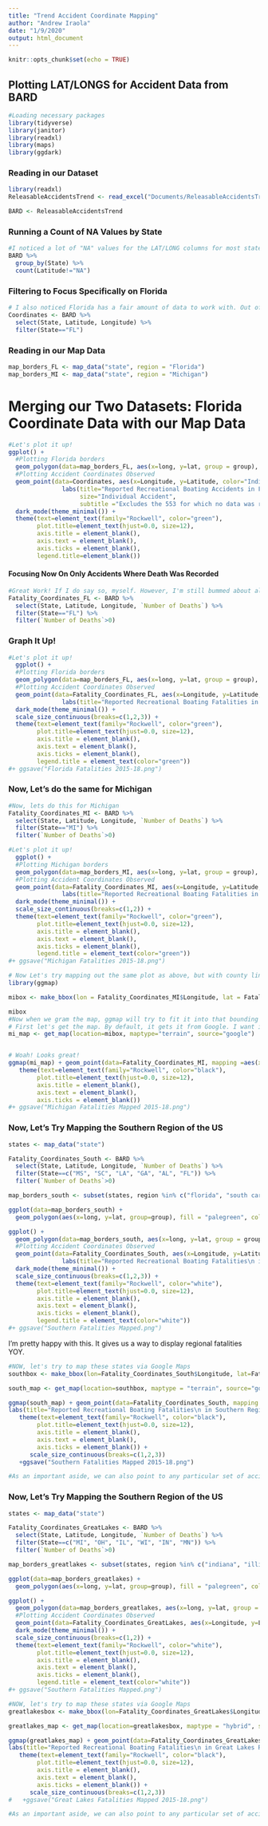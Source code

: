 ```yaml
---
title: "Trend Accident Coordinate Mapping"
author: "Andrew Iraola"
date: "1/9/2020"
output: html_document
---
```


```r
knitr::opts_chunk$set(echo = TRUE)
```

## Plotting LAT/LONGS for Accident Data from BARD
```r
#Loading necessary packages
library(tidyverse)
library(janitor)
library(readxl)
library(maps)
library(ggdark)
```

### Reading in our Dataset
```r
library(readxl)
ReleasableAccidentsTrend <- read_excel("Documents/ReleasableAccidentsTrend.xlsx")

BARD <- ReleasableAccidentsTrend
```

### Running a Count of NA Values by State
```r
#I noticed a lot of "NA" values for the LAT/LONG columns for most states. This query will tell us how many coordinates were successfully recorded for each state out of their total accidents recorded. Ex. Arkansas has 17 LAT/LONG observations to work with, and only 5 NAs. However, for most states, this is not the case. 
BARD %>%
  group_by(State) %>%
  count(Latitude!="NA")
```

### Filtering to Focus Specifically on Florida
```r
# I also noticed Florida has a fair amount of data to work with. Out of 607 reported accidents, 54 of them have coordinate data to work with. This is still an abysmal 8 percent of the total, but still... something to work with.
Coordinates <- BARD %>%
  select(State, Latitude, Longitude) %>%
  filter(State=="FL")
```

### Reading in our Map Data
```r
map_borders_FL <- map_data("state", region = "Florida")
map_borders_MI <- map_data("state", region = "Michigan")
```

# Merging our Two Datasets: Florida Coordinate Data with our Map Data
```r
#Let's plot it up!
ggplot() +
  #Plotting Florida borders
  geom_polygon(data=map_borders_FL, aes(x=long, y=lat, group = group), color="black", fill="#303030", size=1.15) + 
  #Plotting Accident Coordinates Observed
  geom_point(data=Coordinates, aes(x=Longitude, y=Latitude, color="Individual Accident Recorded")) +
               labs(title="Reported Recreational Boating Accidents in Florida (2018)", 
                    size="Individual Accident",
                    subtitle ="Excludes the 553 for which no data was recorded") + 
  dark_mode(theme_minimal()) + 
  theme(text=element_text(family="Rockwell", color="green"),
        plot.title=element_text(hjust=0.0, size=12),
        axis.title = element_blank(),
        axis.text = element_blank(),
        axis.ticks = element_blank(),
        legend.title=element_blank())
```

#### Focusing Now On Only Accidents Where Death Was Recorded
```r
#Great Work! If I do say so, myself. However, I'm still bummed about all those missing observations. Turns out, if I filter by accidents that had at least one fatality, the LAT/LONG data is much more robust. Let's do that!
Fatality_Coordinates_FL <- BARD %>%
  select(State, Latitude, Longitude, `Number of Deaths`) %>%
  filter(State=="FL") %>%
  filter(`Number of Deaths`>0)
```

### Graph It Up!
```r
#Let's plot it up!
  ggplot() +
  #Plotting Florida borders
  geom_polygon(data=map_borders_FL, aes(x=long, y=lat, group = group), color="black", fill="#303030", size=1.15) + 
  #Plotting Accident Coordinates Observed
  geom_point(data=Fatality_Coordinates_FL, aes(x=Longitude, y=Latitude,  size=`Number of Deaths`)) +
               labs(title="Reported Recreational Boating Fatalities in Florida (2015-2018)") + 
  dark_mode(theme_minimal()) + 
  scale_size_continuous(breaks=c(1,2,3)) + 
  theme(text=element_text(family="Rockwell", color="green"),
        plot.title=element_text(hjust=0.0, size=12),
        axis.title = element_blank(),
        axis.text = element_blank(),
        axis.ticks = element_blank(),
        legend.title = element_text(color="green")) 
#+ ggsave("Florida Fatalities 2015-18.png")
```

### Now, Let's do the same for Michigan
```r
#Now, lets do this for Michigan
Fatality_Coordinates_MI <- BARD %>%
  select(State, Latitude, Longitude, `Number of Deaths`) %>%
  filter(State=="MI") %>%
  filter(`Number of Deaths`>0)
```

```r
#Let's plot it up!
  ggplot() +
  #Plotting Michigan borders
  geom_polygon(data=map_borders_MI, aes(x=long, y=lat, group = group), color="black", fill="#303030", size=1.15) + 
  #Plotting Accident Coordinates Observed
  geom_point(data=Fatality_Coordinates_MI, aes(x=Longitude, y=Latitude,  size=`Number of Deaths`)) +
               labs(title="Reported Recreational Boating Fatalities in Michigan (2015-2018)") + 
  dark_mode(theme_minimal()) + 
  scale_size_continuous(breaks=c(1,2)) + 
  theme(text=element_text(family="Rockwell", color="green"),
        plot.title=element_text(hjust=0.0, size=12),
        axis.title = element_blank(),
        axis.text = element_blank(),
        axis.ticks = element_blank(),
        legend.title = element_text(color="green")) 
#+ ggsave("Michigan Fatalities 2015-18.png")
```

```r
# Now Let's try mapping out the same plot as above, but with county lines. 
library(ggmap)

mibox <- make_bbox(lon = Fatality_Coordinates_MI$Longitude, lat = Fatality_Coordinates_MI$Latitude, f=.1)

mibox
#Now when we gram the map, ggmap will try to fit it into that bounding box. Let's try!
# First let's get the map. By default, it gets it from Google. I want it to be a satellite map
mi_map <- get_map(location=mibox, maptype="terrain", source="google")


# Woah! Looks great!
ggmap(mi_map) + geom_point(data=Fatality_Coordinates_MI, mapping =aes(x=Longitude, y = Latitude), color="red") + labs(title="Reported Recreational Boating\n Fatalities in Michigan (2015-18)") +
   theme(text=element_text(family="Rockwell", color="black"),
        plot.title=element_text(hjust=0.0, size=12),
        axis.title = element_blank(),
        axis.text = element_blank(),
        axis.ticks = element_blank())
#+ ggsave("Michigan Fatalities Mapped 2015-18.png")
```

### Now, Let's Try Mapping the Southern Region of the US
```r
states <- map_data("state")

Fatality_Coordinates_South <- BARD %>%
  select(State, Latitude, Longitude, `Number of Deaths`) %>%
  filter(State==c("MS", "SC", "LA", "GA", "AL", "FL")) %>%
  filter(`Number of Deaths`>0)

map_borders_south <- subset(states, region %in% c("florida", "south carolina", "georgia", "louisiana", "mississippi", "alabama"))

ggplot(data=map_borders_south) + 
  geom_polygon(aes(x=long, y=lat, group=group), fill = "palegreen", color="black") + coord_fixed(1.3)

ggplot() +
  geom_polygon(data=map_borders_south, aes(x=long, y=lat, group = group), color="black", fill="#303030", size=1.15) + 
  #Plotting Accident Coordinates Observed
  geom_point(data=Fatality_Coordinates_South, aes(x=Longitude, y=Latitude,  size=`Number of Deaths`)) +
               labs(title="Reported Recreational Boating Fatalities\n in Southern Region (2015-18)") + 
  dark_mode(theme_minimal()) + 
  scale_size_continuous(breaks=c(1,2,3)) + 
  theme(text=element_text(family="Rockwell", color="white"),
        plot.title=element_text(hjust=0.0, size=12),
        axis.title = element_blank(),
        axis.text = element_blank(),
        axis.ticks = element_blank(),
        legend.title = element_text(color="white")) 
#+ ggsave("Southern Fatalities Mapped.png")

```
I'm pretty happy with this. It gives us a way to display regional fatalities YOY. 


```r
#NOW, let's try to map these states via Google Maps
southbox <- make_bbox(lon=Fatality_Coordinates_South$Longitude, lat=Fatality_Coordinates_South$Latitude, f=.1)

south_map <- get_map(location=southbox, maptype = "terrain", source="google")

ggmap(south_map) + geom_point(data=Fatality_Coordinates_South, mapping = aes(x=Longitude, y=Latitude, size=`Number of Deaths`), color="red") +
labs(title="Reported Recreational Boating Fatalities\n in Southern Region (2015-18)") +
   theme(text=element_text(family="Rockwell", color="black"),
        plot.title=element_text(hjust=0.0, size=12),
        axis.title = element_blank(),
        axis.text = element_blank(),
        axis.ticks = element_blank()) +
      scale_size_continuous(breaks=c(1,2,3))  
   +ggsave("Southern Fatalities Mapped 2015-18.png")

#As an important aside, we can also point to any particular set of accident coordinates and put an arrow with text box detailing the incident as reported. 
```

### Now, Let's Try Mapping the Southern Region of the US
```r
states <- map_data("state")

Fatality_Coordinates_GreatLakes <- BARD %>%
  select(State, Latitude, Longitude, `Number of Deaths`) %>%
  filter(State==c("MI", "OH", "IL", "WI", "IN", "MN")) %>%
  filter(`Number of Deaths`>0)

map_borders_greatlakes <- subset(states, region %in% c("indiana", "illinois", "wisconsin", "ohio", "michigan", "minnesota"))

ggplot(data=map_borders_greatlakes) + 
  geom_polygon(aes(x=long, y=lat, group=group), fill = "palegreen", color="black") + coord_fixed(1.3)

ggplot() +
  geom_polygon(data=map_borders_greatlakes, aes(x=long, y=lat, group = group), color="black", fill="#303030", size=1.15) + 
  #Plotting Accident Coordinates Observed
  geom_point(data=Fatality_Coordinates_GreatLakes, aes(x=Longitude, y=Latitude,  size=`Number of Deaths`)) +  labs(title="Reported Recreational Boating Fatalities\n in Southern Region (2015-18)") +
  dark_mode(theme_minimal()) + 
  scale_size_continuous(breaks=c(1,2)) + 
  theme(text=element_text(family="Rockwell", color="white"),
        plot.title=element_text(hjust=0.0, size=12),
        axis.title = element_blank(),
        axis.text = element_blank(),
        axis.ticks = element_blank(),
        legend.title = element_text(color="white")) 
#+ ggsave("Southern Fatalities Mapped.png")

```

```r
#NOW, let's try to map these states via Google Maps
greatlakesbox <- make_bbox(lon=Fatality_Coordinates_GreatLakes$Longitude, lat=Fatality_Coordinates_GreatLakes$Latitude, f=.1)

greatlakes_map <- get_map(location=greatlakesbox, maptype = "hybrid", source="google")

ggmap(greatlakes_map) + geom_point(data=Fatality_Coordinates_GreatLakes, mapping = aes(x=Longitude, y=Latitude, size=`Number of Deaths`), color="red") +
labs(title="Reported Recreational Boating Fatalities\n in Great Lakes Region (2015-18)") +
   theme(text=element_text(family="Rockwell", color="black"),
        plot.title=element_text(hjust=0.0, size=12),
        axis.title = element_blank(),
        axis.text = element_blank(),
        axis.ticks = element_blank()) +
      scale_size_continuous(breaks=c(1,2,3))  
#   +ggsave("Great Lakes Fatalities Mapped 2015-18.png")

#As an important aside, we can also point to any particular set of accident coordinates and put an arrow with text box detailing the incident as reported. 
```


